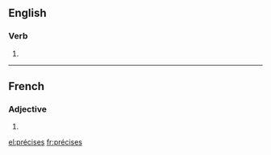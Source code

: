 ==English==

===Verb===
{{head|en|verb form}}

# {{en-third-person singular of|précis}}

----

==French==

===Adjective===
{{fr-adj-form}}

# {{feminine plural of|précis|lang=fr}}

[[el:précises]]
[[fr:précises]]